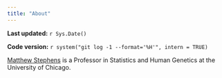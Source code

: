```yaml
---
title: "About"
---
```


**Last updated:** `r Sys.Date()`

**Code version:** `r system("git log -1 --format='%H'", intern = TRUE)`

[Matthew Stephens][github-io] is a Professor in Statistics and Human Genetics at the University of Chicago.

[github-io]: http://stephens999.github.io/
